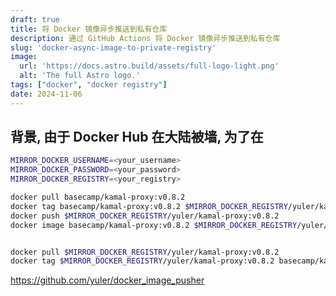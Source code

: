 ```yaml
---
draft: true
title: 将 Docker 镜像异步推送到私有仓库
description: 通过 GitHub Actions 将 Docker 镜像异步推送到私有仓库
slug: 'docker-async-image-to-private-registry'
image:
  url: 'https://docs.astro.build/assets/full-logo-light.png'
  alt: 'The full Astro logo.'
tags: ["docker", "docker registry"]
date: 2024-11-06
---
```


## 背景, 由于 Docker Hub 在大陆被墙, 为了在

```bash
MIRROR_DOCKER_USERNAME=<your_username>
MIRROR_DOCKER_PASSWORD=<your_password>
MIRROR_DOCKER_REGISTRY=<your_registry>

docker pull basecamp/kamal-proxy:v0.8.2
docker tag basecamp/kamal-proxy:v0.8.2 $MIRROR_DOCKER_REGISTRY/yuler/kamal-proxy:v0.8.2
docker push $MIRROR_DOCKER_REGISTRY/yuler/kamal-proxy:v0.8.2
docker image basecamp/kamal-proxy:v0.8.2 $MIRROR_DOCKER_REGISTRY/yuler/kamal-proxy:v0.8.2


docker pull $MIRROR_DOCKER_REGISTRY/yuler/kamal-proxy:v0.8.2
docker tag $MIRROR_DOCKER_REGISTRY/yuler/kamal-proxy:v0.8.2 basecamp/kamal-proxy:v0.8.2
```

https://github.com/yuler/docker_image_pusher
